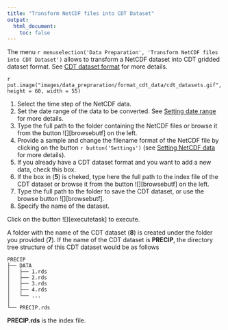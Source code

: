 ```yaml
---
title: "Transform NetCDF files into CDT Dataset"
output:
  html_document:
    toc: false
---
```


The menu `r menuselection('Data Preparation', 'Transform NetCDF files into CDT Dataset')` allows to transform a NetCDF dataset into CDT gridded dataset format. See [CDT dataset format](cdt_data_input.html#cdt.dataset) for more details.

`r put.image("images/data_prepraration/format_cdt_data/cdt_datasets.gif", height = 60, width = 55)`

1. Select the time step of the NetCDF data.
2. Set the date range of the data to be converted. See [Setting date range](cdt_data_input.html#cdt.date.range) for more details.
3. Type the full path to the folder containing the NetCDF files or browse it from the button ![][browsebutf] on the left.
4. Provide a sample and change the filename format of the NetCDF file by clicking on the button `r button('Settings')` (see [Setting NetCDF data](cdt_data_input.html#cdt.ncdf.setting) for more details).
5. If you already have a CDT dataset format and you want to add a new data, check this box.
6. If the box in (__5__) is cheked, type here the full path to the index file of the CDT dataset or browse it from the button ![][browsebutf] on the left.
7. Type the full path to the folder to save the CDT dataset, or use the browse button ![][browsebutf].
8. Specify the name of the dataset.

Click on the button ![][executetask] to execute. 

A folder with the name of the CDT dataset (__8__) is created under the folder you provided (__7__). If the name of the CDT dataset is **PRECIP**, the directory tree structure of this CDT dataset would be as follows 

```
PRECIP
├── DATA
│   ├── 1.rds
│   ├── 2.rds
│   ├── 3.rds
│   ├── 4.rds
│   └── ...
│
└── PRECIP.rds
```

**PRECIP.rds** is the index file.  

